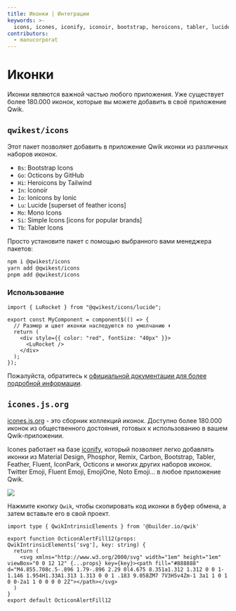 ```yaml
---
title: Иконки | Интеграции
keywords: >-
  icons, icones, iconify, iconoir, bootstrap, heroicons, tabler, lucide, mono, simple, octicons, ionicons
contributors:
  - manucorporat
---
```



# Иконки

Иконки являются важной частью любого приложения. Уже существует более 180.000 иконок, которые вы можете добавить в своё приложение Qwik.

## `qwikest/icons`

Этот пакет позволяет добавить в приложение Qwik иконки из различных наборов иконок.

- `Bs`: Bootstrap Icons
- `Go`: Octicons by GitHub
- `Hi`: Heroicons by Tailwind
- `In`: Iconoir
- `Io`: Ionicons by Ionic
- `Lu`: Lucide [superset of feather icons]
- `Mo`: Mono Icons
- `Si`: Simple Icons [icons for popular brands]
- `Tb`: Tabler Icons

Просто установите пакет с помощью выбранного вами менеджера пакетов:

```bash
npm i @qwikest/icons
yarn add @qwikest/icons
pnpm add @qwikest/icons
```

### Использование

```tsx
import { LuRocket } from "@qwikest/icons/lucide";

export const MyComponent = component$(() => {
  // Размер и цвет иконки наследуются по умолчанию ⬇️
  return (
    <div style={{ color: "red", fontSize: "40px" }}>
      <LuRocket />
    </div>
  );
});
```

Пожалуйста, обратитесь к [официальной документации для более подробной информации](https://github.com/qwikest/icons).

## `icones.js.org`

[icones.js.org](https://icones.js.org/) - это сборник коллекций иконок. Доступно более 180.000 иконок из общественного достояния, готовых к использованию в вашем Qwik-приложении.

Icones работает на базе [iconify](https://iconify.design/), который позволяет легко добавлять иконки из Material Design, Phosphor, Remix, Carbon, Bootstrap, Tabler, Feather, Fluent, IconPark, Octicons и многих других наборов иконок. Twitter Emoji, Fluent Emoji, EmojiOne, Noto Emoji... в любое приложение Qwik.

<img src={image}/>

Нажмите кнопку `Qwik`, чтобы скопировать код иконки в буфер обмена, а затем вставьте его в свой проект.

```tsx
import type { QwikIntrinsicElements } from '@builder.io/qwik'

export function OcticonAlertFill12(props: QwikIntrinsicElements['svg'], key: string) {
  return (
    <svg xmlns="http://www.w3.org/2000/svg" width="1em" height="1em" viewBox="0 0 12 12" {...props} key={key}><path fill="#888888" d="M4.855.708c.5-.896 1.79-.896 2.29 0l4.675 8.351a1.312 1.312 0 0 1-1.146 1.954H1.33A1.313 1.313 0 0 1 .183 9.058ZM7 7V3H5v4Zm-1 3a1 1 0 1 0 0-2a1 1 0 0 0 0 2Z"></path></svg>
  )
}
export default OcticonAlertFill12
```
